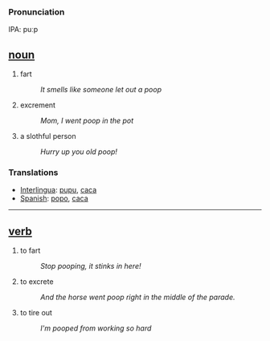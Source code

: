 ===Pronunciation===
IPA: puːp

== [[noun]] ==
# fart
#:''It smells like someone let out a poop''
# excrement
#:''Mom, I went poop in the pot''
# a slothful person
#:''Hurry up you old poop!'' 


=== Translations ===
*[[Interlingua]]: [[pupu]], [[caca]]
*[[Spanish]]: [[popo]], [[caca]]

----

== [[verb]] ==
# to fart
#:''Stop pooping, it stinks in here!''
# to excrete
#:''And the horse went poop right in the middle of the parade.''
# to tire out
#:''I'm pooped from working so hard''